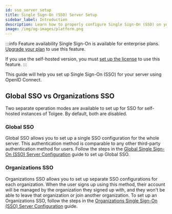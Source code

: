 ```yaml
---
id: sso_server_setup
title: Single Sign-On (SSO) Server Setup
sidebar_label: Introduction
description: Learn how to properly configure Single Sign-On (SSO) on your Tolgee server.
image: /img/og-images/platform.png
---
```


:::info Feature availability
Single Sign-On is available for enterprise plans. [Upgrade your plan](https://tolgee.io/pricing) to use this feature.

If you use the self-hosted version, you must [set up the license](/platform/self_hosting/licensing) to use this feature.
:::

This guide will help you set up Single Sign-On (SSO) for your server using OpenID Connect.

## Global SSO vs Organizations SSO

Two separate operation modes are available to set up for SSO for self-hosted instances of Tolgee. By default, both are disabled.

### Global SSO

Global SSO allows you to set up a single SSO configuration for the whole server. This authentication method is comparable to any
other third-party authentication method for users. Follow the steps in the
[Global Single Sign-On (SSO) Server Configuration](/platform/sso/sso_server_setup_global) guide to set up Global SSO.

### Organizations SSO

Organizations SSO allows you to set up separate SSO configurations for each organization. When the user signs up using this method, their account
will be managed by the organization they signed up with, and they won't be able to leave that organization or join another organization.
To set up an Organizations SSO, follow the steps in the
[Organizations Single Sign-On (SSO) Server Configuration](/platform/sso/sso_server_setup_organizations) guide.